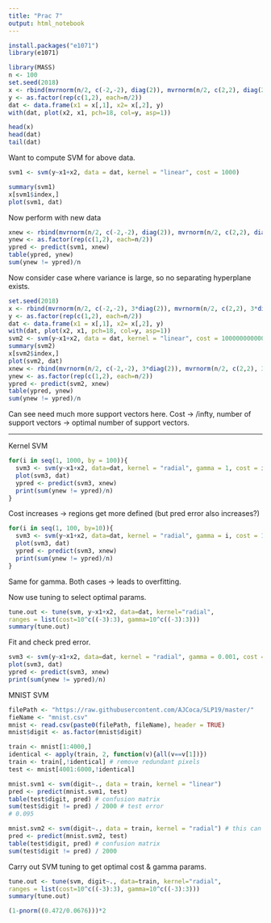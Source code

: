 ```yaml
---
title: "Prac 7"
output: html_notebook
---
```


```r
install.packages("e1071")
library(e1071)
```

```r
library(MASS)
n <- 100
set.seed(2018)
x <- rbind(mvrnorm(n/2, c(-2,-2), diag(2)), mvrnorm(n/2, c(2,2), diag(2)))
y <- as.factor(rep(c(1,2), each=n/2))
dat <- data.frame(x1 = x[,1], x2= x[,2], y)
with(dat, plot(x2, x1, pch=18, col=y, asp=1))
```
```r
head(x)
head(dat)
tail(dat)
```

Want to compute SVM for above data.

```r
svm1 <- svm(y~x1+x2, data = dat, kernel = "linear", cost = 1000)
```

```r
summary(svm1)
x[svm1$index,]
plot(svm1, dat)
```

Now perform with new data

```r
xnew <- rbind(mvrnorm(n/2, c(-2,-2), diag(2)), mvrnorm(n/2, c(2,2), diag(2)))
ynew <- as.factor(rep(c(1,2), each=n/2))
ypred <- predict(svm1, xnew)
table(ypred, ynew)
sum(ynew != ypred)/n
```

Now consider case where variance is large, so no separating hyperplane exists.

```r
set.seed(2018)
x <- rbind(mvrnorm(n/2, c(-2,-2), 3*diag(2)), mvrnorm(n/2, c(2,2), 3*diag(2)))
y <- as.factor(rep(c(1,2), each=n/2))
dat <- data.frame(x1 = x[,1], x2= x[,2], y)
with(dat, plot(x2, x1, pch=18, col=y, asp=1))
svm2 <- svm(y~x1+x2, data = dat, kernel = "linear", cost = 1000000000000)
summary(svm2)
x[svm2$index,]
plot(svm2, dat)
xnew <- rbind(mvrnorm(n/2, c(-2,-2), 3*diag(2)), mvrnorm(n/2, c(2,2), 3*diag(2)))
ynew <- as.factor(rep(c(1,2), each=n/2))
ypred <- predict(svm2, xnew)
table(ypred, ynew)
sum(ynew != ypred)/n
```

Can see need much more support vectors here. Cost -> /infty, number of support vectors -> optimal number of support vectors.

-------------------------

Kernel SVM

```r
for(i in seq(1, 1000, by = 100)){
  svm3 <- svm(y~x1+x2, data=dat, kernel = "radial", gamma = 1, cost = i)
  plot(svm3, dat)
  ypred <- predict(svm3, xnew)
  print(sum(ynew != ypred)/n)
}
```
Cost increases -> regions get more defined (but pred error also increases?)

```r
for(i in seq(1, 100, by=10)){
  svm3 <- svm(y~x1+x2, data=dat, kernel = "radial", gamma = i, cost = 1000)
  plot(svm3, dat)
  ypred <- predict(svm3, xnew)
  print(sum(ynew != ypred)/n)
}
```
Same for gamma.
Both cases -> leads to overfitting.

Now use tuning to select optimal params.

```r
tune.out <- tune(svm, y~x1+x2, data=dat, kernel="radial",
ranges = list(cost=10^c((-3):3), gamma=10^c((-3):3)))
summary(tune.out)
```
Fit and check pred error.

```r
svm3 <- svm(y~x1+x2, data=dat, kernel = "radial", gamma = 0.001, cost = 100)
plot(svm3, dat)
ypred <- predict(svm3, xnew)
print(sum(ynew != ypred)/n)
```

MNIST SVM

```r
filePath <- "https://raw.githubusercontent.com/AJCoca/SLP19/master/"
fieName <- "mnist.csv"
mnist <- read.csv(paste0(filePath, fileName), header = TRUE)
mnist$digit <- as.factor(mnist$digit)

train <- mnist[1:4000,]
identical <- apply(train, 2, function(v){all(v==v[1])})
train <- train[,!identical] # remove redundant pixels
test <- mnist[4001:6000,!identical]
```


```r
mnist.svm1 <- svm(digit~., data = train, kernel = "linear")
pred <- predict(mnist.svm1, test)
table(test$digit, pred) # confusion matrix
sum(test$digit != pred) / 2000 # test error
# 0.095

mnist.svm2 <- svm(digit~., data = train, kernel = "radial") # this can be slow
pred <- predict(mnist.svm2, test)
table(test$digit, pred) # confusion matrix
sum(test$digit != pred) / 2000
```

Carry out SVM tuning to get optimal cost & gamma params.

```r
tune.out <- tune(svm, digit~., data=train, kernel="radial",
ranges = list(cost=10^c((-3):3), gamma=10^c((-3):3)))
summary(tune.out)
```


```r
(1-pnorm((0.472/0.0676)))*2
```


















